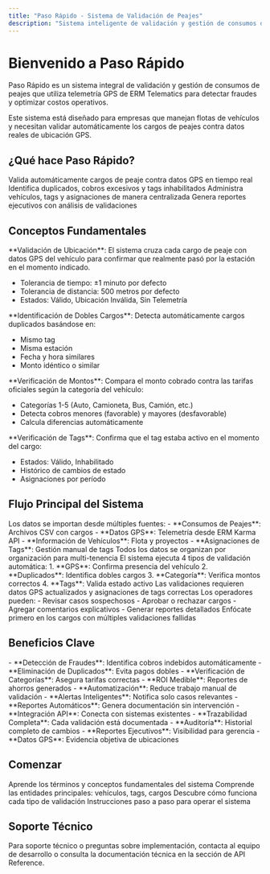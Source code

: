 ```yaml
---
title: "Paso Rápido - Sistema de Validación de Peajes"
description: "Sistema inteligente de validación y gestión de consumos de peajes con telemetría GPS"
---
```


# Bienvenido a Paso Rápido

Paso Rápido es un sistema integral de validación y gestión de consumos de peajes que utiliza telemetría GPS de ERM Telematics para detectar fraudes y optimizar costos operativos.

<Note>
Este sistema está diseñado para empresas que manejan flotas de vehículos y necesitan validar automáticamente los cargos de peajes contra datos reales de ubicación GPS.
</Note>

## ¿Qué hace Paso Rápido?

<CardGroup cols={2}>
  <Card
    title="Validación Automática"
    icon="shield-check"
    href="/conceptos-basicos"
  >
    Valida automáticamente cargos de peaje contra datos GPS en tiempo real
  </Card>
  <Card
    title="Detección de Fraudes"
    icon="magnifying-glass"
    href="/validacion-sistema"
  >
    Identifica duplicados, cobros excesivos y tags inhabilitados
  </Card>
  <Card
    title="Gestión de Flota"
    icon="truck"
    href="/modelos-datos"
  >
    Administra vehículos, tags y asignaciones de manera centralizada
  </Card>
  <Card
    title="Reportes Detallados"
    icon="chart-bar"
    href="/guia-usuario"
  >
    Genera reportes ejecutivos con análisis de validaciones
  </Card>
</CardGroup>

## Conceptos Fundamentales

<Tabs>
<Tab title="Validación GPS">
  **Validación de Ubicación**: El sistema cruza cada cargo de peaje con datos GPS del vehículo para confirmar que realmente pasó por la estación en el momento indicado.
  
  - Tolerancia de tiempo: ±1 minuto por defecto
  - Tolerancia de distancia: 500 metros por defecto
  - Estados: Válido, Ubicación Inválida, Sin Telemetría
</Tab>

<Tab title="Detección de Duplicados">
  **Identificación de Dobles Cargos**: Detecta automáticamente cargos duplicados basándose en:
  
  - Mismo tag
  - Misma estación
  - Fecha y hora similares
  - Monto idéntico o similar
</Tab>

<Tab title="Validación de Categoría">
  **Verificación de Montos**: Compara el monto cobrado contra las tarifas oficiales según la categoría del vehículo:
  
  - Categorías 1-5 (Auto, Camioneta, Bus, Camión, etc.)
  - Detecta cobros menores (favorable) y mayores (desfavorable)
  - Calcula diferencias automáticamente
</Tab>

<Tab title="Estado de Tags">
  **Verificación de Tags**: Confirma que el tag estaba activo en el momento del cargo:
  
  - Estados: Válido, Inhabilitado
  - Histórico de cambios de estado
  - Asignaciones por período
</Tab>
</Tabs>

## Flujo Principal del Sistema

<Steps>
<Step title="Importación de Datos">
  Los datos se importan desde múltiples fuentes:
  - **Consumos de Peajes**: Archivos CSV con cargos
  - **Datos GPS**: Telemetría desde ERM Karma API
  - **Información de Vehículos**: Flota y proyectos
  - **Asignaciones de Tags**: Gestión manual de tags

  <Check>
  Todos los datos se organizan por organización para multi-tenencia
  </Check>
</Step>

<Step title="Proceso de Validación">
  El sistema ejecuta 4 tipos de validación automática:
  1. **GPS**: Confirma presencia del vehículo
  2. **Duplicados**: Identifica dobles cargos
  3. **Categoría**: Verifica montos correctos
  4. **Tags**: Valida estado activo

  <Warning>
  Las validaciones requieren datos GPS actualizados y asignaciones de tags correctas
  </Warning>
</Step>

<Step title="Revisión Manual">
  Los operadores pueden:
  - Revisar casos sospechosos
  - Aprobar o rechazar cargos
  - Agregar comentarios explicativos
  - Generar reportes detallados

  <Tip>
  Enfócate primero en los cargos con múltiples validaciones fallidas
  </Tip>
</Step>
</Steps>

## Beneficios Clave

<AccordionGroup>
<Accordion title="Ahorro de Costos">
  - **Detección de Fraudes**: Identifica cobros indebidos automáticamente
  - **Eliminación de Duplicados**: Evita pagos dobles
  - **Verificación de Categorías**: Asegura tarifas correctas
  - **ROI Medible**: Reportes de ahorros generados
</Accordion>

<Accordion title="Eficiencia Operativa">
  - **Automatización**: Reduce trabajo manual de validación
  - **Alertas Inteligentes**: Notifica solo casos relevantes
  - **Reportes Automáticos**: Genera documentación sin intervención
  - **Integración API**: Conecta con sistemas existentes
</Accordion>

<Accordion title="Control y Transparencia">
  - **Trazabilidad Completa**: Cada validación está documentada
  - **Auditoría**: Historial completo de cambios
  - **Reportes Ejecutivos**: Visibilidad para gerencia
  - **Datos GPS**: Evidencia objetiva de ubicaciones
</Accordion>
</AccordionGroup>

## Comenzar

<CardGroup cols={2}>
  <Card
    title="Conceptos Básicos"
    icon="graduation-cap"
    href="/conceptos-basicos"
  >
    Aprende los términos y conceptos fundamentales del sistema
  </Card>
  <Card
    title="Modelos de Datos"
    icon="database"
    href="/modelos-datos"
  >
    Comprende las entidades principales: vehículos, tags, cargos
  </Card>
  <Card
    title="Sistema de Validación"
    icon="shield"
    href="/validacion-sistema"
  >
    Descubre cómo funciona cada tipo de validación
  </Card>
  <Card
    title="Guía del Usuario"
    icon="user"
    href="/guia-usuario"
  >
    Instrucciones paso a paso para operar el sistema
  </Card>
</CardGroup>

## Soporte Técnico

<Info>
Para soporte técnico o preguntas sobre implementación, contacta al equipo de desarrollo o consulta la documentación técnica en la sección de API Reference.
</Info>
